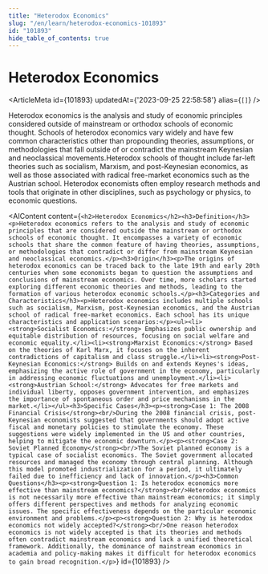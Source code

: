 ```yaml
---
title: "Heterodox Economics"
slug: "/en/learn/heterodox-economics-101893"
id: "101893"
hide_table_of_contents: true
---
```



# Heterodox Economics

<ArticleMeta id={101893} updatedAt={'2023-09-25 22:58:58'} alias={`[]`} />
<div className='border-solid border-b border-t-0 my-4 border-[var(--ifm-color-gray-300)]' />

Heterodox economics is the analysis and study of economic principles considered outside of mainstream or orthodox schools of economic thought. Schools of heterodox economics vary widely and have few common characteristics other than propounding theories, assumptions, or methodologies that fall outside of or contradict the mainstream Keynesian and neoclassical movements.Heterodox schools of thought include far-left theories such as socialism, Marxism, and post-Keynesian economics, as well as those associated with radical free-market economics such as the Austrian school. Heterodox economists often employ research methods and tools that originate in other disciplines, such as psychology or physics, to economic questions.

<AIContent content={`<h2>Heterodox Economics</h2><h3>Definition</h3><p>Heterodox economics refers to the analysis and study of economic principles that are considered outside the mainstream or orthodox schools of economic thought. It encompasses a variety of economic schools that share the common feature of having theories, assumptions, or methodologies that contradict or differ from mainstream Keynesian and neoclassical economics.</p><h3>Origin</h3><p>The origins of heterodox economics can be traced back to the late 19th and early 20th centuries when some economists began to question the assumptions and conclusions of mainstream economics. Over time, more scholars started exploring different economic theories and methods, leading to the formation of various heterodox economic schools.</p><h3>Categories and Characteristics</h3><p>Heterodox economics includes multiple schools such as socialism, Marxism, post-Keynesian economics, and the Austrian school of radical free-market economics. Each school has its unique characteristics and application scenarios:</p><ul><li><strong>Socialist Economics:</strong> Emphasizes public ownership and equitable distribution of resources, focusing on social welfare and economic equality.</li><li><strong>Marxist Economics:</strong> Based on the theories of Karl Marx, it focuses on the inherent contradictions of capitalism and class struggle.</li><li><strong>Post-Keynesian Economics:</strong> Builds on and extends Keynes's ideas, emphasizing the active role of government in the economy, particularly in addressing economic fluctuations and unemployment.</li><li><strong>Austrian School:</strong> Advocates for free markets and individual liberty, opposes government intervention, and emphasizes the importance of spontaneous order and price mechanisms in the market.</li></ul><h3>Specific Cases</h3><p><strong>Case 1: The 2008 Financial Crisis</strong><br/>During the 2008 financial crisis, post-Keynesian economists suggested that governments should adopt active fiscal and monetary policies to stimulate the economy. These suggestions were widely implemented in the US and other countries, helping to mitigate the economic downturn.</p><p><strong>Case 2: Soviet Planned Economy</strong><br/>The Soviet planned economy is a typical case of socialist economics. The Soviet government allocated resources and managed the economy through central planning. Although this model promoted industrialization for a period, it ultimately failed due to inefficiency and lack of innovation.</p><h3>Common Questions</h3><p><strong>Question 1: Is heterodox economics more effective than mainstream economics?</strong><br/>Heterodox economics is not necessarily more effective than mainstream economics; it simply offers different perspectives and methods for analyzing economic issues. The specific effectiveness depends on the particular economic environment and problems.</p><p><strong>Question 2: Why is heterodox economics not widely accepted?</strong><br/>One reason heterodox economics is not widely accepted is that its theories and methods often contradict mainstream economics and lack a unified theoretical framework. Additionally, the dominance of mainstream economics in academia and policy-making makes it difficult for heterodox economics to gain broad recognition.</p>`} id={101893} />
